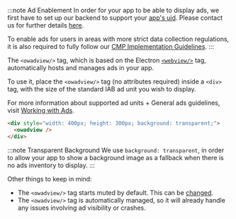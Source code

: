 :::note Ad Enablement
In order for your app to be able to display ads, we first have to set up our backend to support your [app's uid](#unique-app-id).
Please contact us for further details [here](/support/contact-us).

To enable ads for users in areas with more strict data collection regulations, it is also required to fully follow our [CMP Implementation Guidelines](/tools/ow-electron/consent-management-platform).
:::

The `<owadview/>` tag, which is based on the Electron [`<webview/>`](https://www.electronjs.org/docs/latest/api/webview-tag) tag, automatically hosts and manages ads in your app.

To use it, place the `<owadview/>` tag (no attributes required) inside a `<div>` tag, with the size of the standard IAB ad unit you wish to display.

For more information about supported ad units + General ads guidelines, visit [Working with Ads](/start/monetize-your-app/advertising/working-with-ads).

```html
<div style="width: 400px; height: 300px; background: transparent;">
  <owadview />
</div>
```

:::note Transparent Background
We use `background: transparent`, in order to allow your app to show a background image as a fallback when there is no ads inventory to display.
:::

Other things to keep in mind:
- The `<owadview/>` tag starts muted by default. This can be [changed](https://www.electronjs.org/docs/latest/api/webview-tag#webviewsetaudiomutedmuted).
- The `<owadview/>` tag is automatically managed, so it will already handle any issues involving ad visibility or crashes.